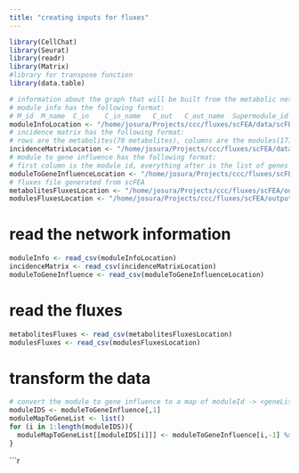 ```yaml
---
title: "creating inputs for fluxes"
---
```


```r
library(CellChat)
library(Seurat)
library(readr)
library(Matrix)
#library for transpose function
library(data.table)
```

```r
# information about the graph that will be built from the metabolic network
# module info has the following format:
# M_id	M_name	C_in	C_in_name	C_out	C_out_name	Supermodule_id
moduleInfoLocation <- "/home/josura/Projects/ccc/fluxes/scFEA/data/scFEA.M171.mouse.moduleinfo.csv"
# incidence matrix has the following format:
# rows are the metabolites(70 metabolites), columns are the modules(171 modules)
incidenceMatrixLocation <- "/home/josura/Projects/ccc/fluxes/scFEA/data/cmMat_complete_mouse_c70_m168.csv"
# module to gene influence has the following format:
# first column is the module id, everything after is the list of genes that are influenced by the module
moduleToGeneInfluenceLocation <- "/home/josura/Projects/ccc/fluxes/scFEA/data/module_gene_complete_mouse_m168.csv"
# fluxes file generated from scFEA
metabolitesFluxesLocation <- "/home/josura/Projects/ccc/fluxes/scFEA/output/scRNA_6h_metabolites_module168_cell1037_20241014-125629.csv"
modulesFluxesLocation <- "/home/josura/Projects/ccc/fluxes/scFEA/output/scRNA_6h_module168_cell1037_20241014-125629.csv"
```
# read the network information
```r
moduleInfo <- read_csv(moduleInfoLocation)
incidenceMatrix <- read_csv(incidenceMatrixLocation)
moduleToGeneInfluence <- read_csv(moduleToGeneInfluenceLocation)
```

# read the fluxes
```r
metabolitesFluxes <- read_csv(metabolitesFluxesLocation)
modulesFluxes <- read_csv(modulesFluxesLocation)
```

# transform the data
```r
# convert the module to gene influence to a map of moduleId -> <geneList>
moduleIDS <- moduleToGeneInfluence[,1]
moduleMapToGeneList <- list()
for (i in 1:length(moduleIDS)){
  moduleMapToGeneList[[moduleIDS[i]]] <- moduleToGeneInfluence[i,-1] %>% unlist %>% na.omit
}
```

```r

